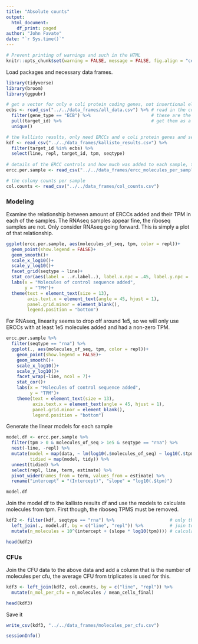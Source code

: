 ```yaml
---
title: "Absolute counts"
output: 
  html_document:
    df_print: paged
author: "John Favate"
date: "`r Sys.time()`"
---
```


```r
# Prevent printing of warnings and such in the HTML
knitr::opts_chunk$set(warning = FALSE, message = FALSE, fig.align = "center")
```

Load packages and necessary data frames.
```r
library(tidyverse)
library(broom)
library(ggpubr)

# get a vector for only e coli protein coding genes, not insertional elements or tRNAs or ERCCs
ecbs <- read_csv("../../data_frames/all_data.csv") %>% # read in the combined data frame
  filter(gene_type == "ECB") %>%                       # these are the protein coding genes
  pull(target_id) %>%                                  # get them as a vector
  unique()

# the kallisto results, only need ERCCs and e coli protein genes and select columns
kdf <- read_csv("../../data_frames/kallisto_results.csv") %>% 
  filter(target_id %in% ecbs) %>% 
  select(line, repl, target_id, tpm, seqtype)
  
# details of the ERCC controls and how much was added to each sample, their TPMs, etc
ercc.per.sample <- read_csv("../../data_frames/ercc_molecules_per_sample.csv")

# the colony counts per sample
col.counts <- read_csv("../../data_frames/col_counts.csv")
```   

### Modeling

Examine the relationship between amount of ERCCs added and their TPM in each of the samples. The RNAseq samples appear fine, the riboseq samples are not. Only consider RNAseq going forward. This is simply a plot of that relationship. 
```r
ggplot(ercc.per.sample, aes(molecules_of_seq, tpm, color = repl))+
  geom_point(show.legend = FALSE)+
  geom_smooth()+
  scale_x_log10()+
  scale_y_log10()+
  facet_grid(seqtype ~ line)+
  stat_cor(aes(label = ..r.label..), label.x.npc = .45, label.y.npc = .125, show.legend = FALSE)+
  labs(x = "Molecules of control sequence added",
       y = "TPM")+
  theme(text = element_text(size = 13),
        axis.text.x = element_text(angle = 45, hjust = 1),
        panel.grid.minor = element_blank(),
        legend.position = "bottom")
```

For RNAseq, linearity seems to drop off around 1e5, so we will only use ERCCs with at least 1e5 molecules added and had a non-zero TPM.
```r
ercc.per.sample %>% 
  filter(seqtype == "rna") %>% 
  ggplot(., aes(molecules_of_seq, tpm, color = repl))+
    geom_point(show.legend = FALSE)+
    geom_smooth()+
    scale_x_log10()+
    scale_y_log10()+
    facet_wrap(~line, ncol = 7)+
    stat_cor()+
    labs(x = "Molecules of control sequence added",
         y = "TPM")+
    theme(text = element_text(size = 13),
          axis.text.x = element_text(angle = 45, hjust = 1),
          panel.grid.minor = element_blank(),
          legend.position = "bottom")
```

Generate the linear models for each sample
```r
model.df <- ercc.per.sample %>% 
  filter(tpm > 0 & molecules_of_seq > 1e5 & seqtype == "rna") %>%           # pick ERCCs matching criteria, RNAseq only
  nest(-line, -repl) %>%                                                    # nest these columns to a compound data structure
  mutate(model = map(data, ~ lm(log10(.$molecules_of_seq) ~ log10(.$tpm))), # generate the model
         tidied = map(model, tidy)) %>%                                     # use broom to recover and tidy the model
  unnest(tidied) %>%
  select(repl, line, term, estimate) %>%                                    # only need these columns
  pivot_wider(names_from = term, values_from = estimate) %>%                # reshape to wider format
  rename("intercept" = "(Intercept)", "slope" = "log10(.$tpm)")             # rename some columns

model.df
```

Join the model df to the kallisto results df and use the models to calculate molecules from tpm. First though, the riboseq TPMS must be removed.
```r
kdf2 <- filter(kdf, seqtype == "rna") %>%                     # only the RNAseq TPMs are needed
  left_join(., model.df, by = c("line", "repl")) %>%          # join to the models
  mutate(n_molecules = 10^(intercept + (slope * log10(tpm)))) # calculate number of molecules

head(kdf2)
```

### CFUs

Join the CFU data to the above data and add a column that is the number of molecules per cfu, the average CFU from triplicates is used for this. 
```r
kdf3 <- left_join(kdf2, col.counts, by = c("line", "repl")) %>% 
  mutate(n_mol_per_cfu = n_molecules / mean_cells_final)

head(kdf3)
```

Save it
```r
write_csv(kdf3, "../../data_frames/molecules_per_cfu.csv")
```

```r
sessionInfo()
```